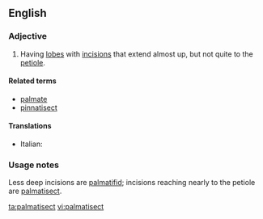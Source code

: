 ==English==
===Adjective===
{{en-adj}}
# {{botany|of leaves}} Having [[lobe]]s with [[incision]]s that extend almost up, but not quite to the [[petiole]].

====Related terms====
*[[palmate]]
*[[pinnatisect]]

====Translations====
{{top}}
*Italian: {{t-|it|palmatosetto}}
{{mid}}

{{bottom}}

===Usage notes===
Less deep incisions are [[palmatifid]]; incisions reaching nearly to the petiole are [[palmatisect]].

{{anagrams:en/aaceilmpstt}}
[[ta:palmatisect]]
[[vi:palmatisect]]